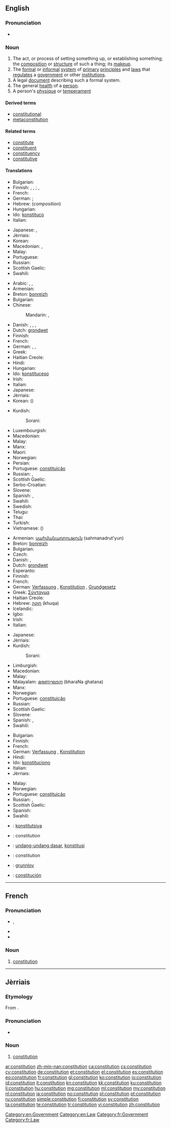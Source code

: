 {{also|Constitution}}
==English==

{{wikipedia}}

===Pronunciation===
* {{audio|en-us-constitution.ogg|Audio (US)}}

===Noun===
{{en-noun}}

# The act, or process of setting something up, or establishing something; the [[composition]] or [[structure]] of such a thing; its [[makeup]].
# The [[formal]] or [[informal]] [[system]] of [[primary]] [[principle]]s and [[law]]s that [[regulate]]s a [[government]] or other [[institution]]s.
# A legal [[document]] describing such a formal system.
# The general [[health]] of a [[person]].
# A person's [[physique]] or [[temperament]]

====Derived terms====
* [[constitutional]]
* [[metaconstitution]]

====Related terms====
* [[constitute]]
* [[constituent]]
* [[constituency]]
* [[constitutive]]

====Translations====
{{trans-top|act or process of setting something up, or establishing something; composition, structure, makeup}}
* Bulgarian: {{t+|bg|устройство|n|tr=ustrójstvo}}
* Finnish: {{t-|fi|kokoaminen}}, {{t-|fi|perustaminen}}, {{t-|fi|perustus}}; {{t-|fi|koostumus}}, {{t+|fi|rakenne}}
* French: {{t+|fr|constitution|f}}
* German: {{t-|de|Verfassen|n}}; {{t+|de|Verfassung|f}}
* Hebrew: {{t-|he|הרכב|m|tr=herkev}} (''composition'')
* Hungarian: {{t+|hu|alkotmány}}
* Ido: [[konstituco]]
* Italian: {{t+|it|costituzione|f}}
{{trans-mid}}
* Japanese: {{t+|ja|編成|tr=hensei}}, {{t+|ja|構成|tr=kōsei}}
* Jèrriais: {{tø|roa-jer|constitution|f}}
* Korean: {{t+|ko|헌법|sc=Kore}}
* Macedonian: {{t-|mk|состав|n|tr=sóstav}}, {{t-|mk|уредување|n|tr=uredúvanje}}
* Malay: {{t-|ms|penubuhan}}
* Portuguese: {{t+|pt|constituição|f}}
* Russian: {{t+|ru|устройство|n|tr=ustrójstvo}}
* Scottish Gaelic: {{t-|gd|dèanamh|m}}
* Swahili: {{t+|sw|katiba}}
{{trans-bottom}}

{{trans-top|formal or informal system of primary principles and laws regulating a government or other institutions}}
* Arabic: {{t+|ar|دستور|m|tr=dustuur}}, {{t+|ar|نظام|m|tr=niZaam}}, {{t-|ar|قانون أساسي|m|tr=qanuun 'asaasiy}}
* Armenian: {{t-|hy|սահմանադրություն|tr=sahmanadrut'yun}}
* Breton: [[bonreizh]] {{f}}
* Bulgarian: {{t+|bg|конституция|f|tr=konstitúcija}}
* Chinese:
*: Mandarin: {{t-|cmn|憲法|sc=Hani}}, {{t-|cmn|宪法|tr=xiànfǎ|sc=Hani}}
* Danish: {{t-|da|forfatning}}, {{t+|da|grundlov}}, {{t-|da|forfatning}}, {{t+|da|grundlov}}
* Dutch: [[grondwet]] {{f}}{{m}}
* Finnish: {{t+|fi|perustuslaki}}
* French: {{t+|fr|constitution|f}}
* German: {{t+|de|Verfassung|f}}, {{t+|de|Konstitution|f}}, {{t+|de|Grundgesetz|f}}
* Greek: {{t-|el|Σύνταγμα|tr=Sýntagma}}
* Haitian Creole: {{tø|ht|konstitisyon}}
* Hindi: {{t-|hi|संविधान|tr=sanvidhān}}
* Hungarian: {{t+|hu|alkotmány}}
* Ido: [[konstituceso]]
* Irish: {{t-|ga|bunreacht}}
* Italian: {{t+|it|costituzione|f}}
* Japanese: {{t+|ja|憲法|tr=けんぽう, kenpō}}
* Jèrriais: {{tø|roa-jer|constitution|f}}
* Korean: {{t+|ko|헌법|tr=heonbeop|sc=Hang}} ({{t+|ko|憲法|sc=Hani}})
{{trans-mid}}
* Kurdish:
*: Sorani: {{ku-Arab|[[ده‌ستور]]}}
* Luxembourgish: {{t-|lb|Konstitutioun}}
* Macedonian: {{t-|mk|устав|m|tr=ústav}}
* Malay: {{t-|ms|perlembagaan}}
* Manx: {{t-|gv|bunraght|m}}
* Maori: {{t|mi|kaupapa ture}}
* Norwegian: {{t-|no|grunnlov|m}}
* Persian: {{t+|fa|قانون اساسی}}
* Portuguese: [[constituição]] {{f}}
* Russian: {{t+|ru|конституция|f|tr=konstitúcija}}, {{t-|ru|основной закон|m|tr=osnovnój zakón}}
* Scottish Gaelic: {{t-|gd|bun-reachd|m}}
* Serbo-Croatian: {{t-|sh|ustav|m}}
* Slovene: {{t+|sl|ustava|f}}
* Spanish: {{t+|es|constitución|f}}, {{t-|es|constituciones|p}}
* Swahili: {{t+|sw|katiba}}
* Swedish: {{t+|sv|grundlag|n}}
* Telugu: {{t+|te|రాజ్యాంగము}}
* Thai: {{t-|th|รัฐธรรมนูญ|tr=rát-tà-tam-má-noon}}
* Turkish: {{t+|tr|anayasa}}
* Vietnamese: {{t+|vi|hiến pháp}} ({{t-|vi|憲法|sc=Hani}})
{{trans-bottom}}

{{trans-top|legal document describing such a formal system}}
* Armenian: [[սահմանադրություն]] (sahmanadrut'yun)
* Breton: [[bonreizh]] {{f}}
* Bulgarian: {{t+|bg|конституция|f}}
* Czech: {{t+|cs|ústava|f}}
* Danish: {{t-|da|forfatning}}, {{t+|da|grundlov}}
* Dutch: [[grondwet]] {{f}}{{m}}
* Esperanto: {{t-|eo|konstitucio}}
* Finnish: {{t+|fi|perustuslaki}}
* French: {{t+|fr|constitution|f}}
* German: [[Verfassung]] {{f}}, [[Konstitution]] {{f}}, [[Grundgesetz]] {{f}}
* Greek: [[Σύνταγμα]]
* Haitian Creole: {{tø|ht|konstitisyon}}
* Hebrew: [[חוקה]] (khuqa) {{f}}
* Icelandic: {{t|is|stjórnarskrá|f}}
* Igbo: {{tø|ig|òdénàíwú}}
* Irish: {{t-|ga|bunreacht}}
* Italian: {{t+|it|costituzione|f}}
{{trans-mid}}
* Japanese: {{t+|ja|憲法|tr=けんぽう, kenpō}}
* Jèrriais: {{tø|roa-jer|constitution|f}}
* Kurdish:
*: Sorani: {{ku-Arab|[[ده‌ستور]]}}
* Limburgish: {{t-|li|gronjdwet}}
* Macedonian: {{t-|mk|устав|m|tr=ústav}}
* Malay: {{t-|ms|perlembagaan}}
* Malayalam: [[ഭരണഘടന]] (bharaNa ghatana)
* Manx: {{t-|gv|bunraght|m}}
* Norwegian: {{t-|no|grunnlov|m}}
* Portuguese: [[constituição]] {{f}}
* Russian: {{t+|ru|конституция|f|tr=konstitutsija|sc=Cyrl}}
* Scottish Gaelic: {{t-|gd|bun-reachd|m}}
* Slovene: {{t+|sl|ustava|f}}
* Spanish: {{t+|es|constitución|f}}, {{t-|es|constituciones|p}}
* Swahili: {{t+|sw|katiba}}
{{trans-bottom}}

{{trans-top|general health of a person}}
* Bulgarian: {{t+|bg|телосложение|n}}
* Finnish: {{t-|fi|yleiskunto}}
* French: {{t+|fr|constitution|f}}
* German: [[Verfassung]] {{f}}, [[Konstitution]] {{f}}
* Hindi: {{t-|hi|शरीरावस्था|tr=śarīrāvasthā}}
* Ido: [[konstituciono]]
* Italian: {{t+|it|costituzione|f}}
* Jèrriais: {{tø|roa-jer|constitution|f}}
{{trans-mid}}
* Malay: {{t-|ms|resam tubuh}}
* Norwegian: {{t+|no|helse|m}}
* Portuguese: [[constituição]] {{f}}
* Russian: {{t-|ru|состояние организма|n|tr=sostojánije organízma}}, {{t+|ru|телосложение|n|tr=telosložénije}}
* Scottish Gaelic: {{t-|gd|dèanamh|m}}
* Spanish: {{t+|es|constitución|f}}
* Swahili: {{t+|sw|katiba}}
{{trans-bottom}}

{{checktrans-top}}
* {{ttbc|crh}}: [[konstitutsiya]]
* {{ttbc|fr}}: constitution {{f}}
* {{ttbc|id}}: [[undang-undang dasar]], [[konstitusi]]
* {{ttbc|ia}}: constitution
{{trans-mid}}
* {{ttbc|no}}: [[grunnlov]] {{m}}
* {{ttbc|es}}: [[constitución]] {{f}}
{{trans-bottom}}

[[Category:en:Government]]
[[Category:en:Law]]

----

==French==

===Pronunciation===
* {{IPA|/kɔ̃stitysjɔ̃/|lang=fr}}, {{X-SAMPA|/kO~stitysjO~/|lang=fr}}
* {{rhymes|ɔ̃|lang=fr}}
* {{homophones|constitutions|lang=fr}}

===Noun===
{{fr-noun|f}}

# [[#English|constitution]]

[[Category:fr:Government]]
[[Category:fr:Law]]

----

==Jèrriais==

===Etymology===
From {{etyl|la|roa-jer}} {{term|constitutio|cōnstitūtiō, cōnstitūtiōnem|lang=la}}.

===Pronunciation===
* {{audio|Jer-Constitution.ogg|Audio}}

===Noun===
{{roa-jer-noun|f}}

# [[#English|constitution]]

[[ar:constitution]]
[[zh-min-nan:constitution]]
[[ca:constitution]]
[[cs:constitution]]
[[cy:constitution]]
[[de:constitution]]
[[et:constitution]]
[[el:constitution]]
[[es:constitution]]
[[eo:constitution]]
[[fr:constitution]]
[[gl:constitution]]
[[ko:constitution]]
[[io:constitution]]
[[id:constitution]]
[[it:constitution]]
[[kn:constitution]]
[[kk:constitution]]
[[ku:constitution]]
[[li:constitution]]
[[hu:constitution]]
[[mg:constitution]]
[[ml:constitution]]
[[my:constitution]]
[[nl:constitution]]
[[ja:constitution]]
[[no:constitution]]
[[pl:constitution]]
[[pt:constitution]]
[[ru:constitution]]
[[simple:constitution]]
[[fi:constitution]]
[[sv:constitution]]
[[ta:constitution]]
[[te:constitution]]
[[tr:constitution]]
[[vi:constitution]]
[[zh:constitution]]